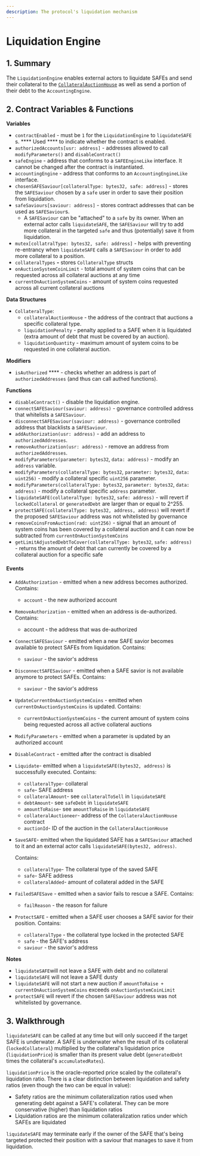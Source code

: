 ```yaml
---
description: The protocol's liquidation mechanism
---
```


# Liquidation Engine

## 1. Summary <a href="#1-introduction-summary" id="1-introduction-summary"></a>

The `LiquidationEngine` enables external actors to liquidate SAFEs and send their collateral to the [`CollateralAuctionHouse`](https://reflexer-labs.gitbook.io/geb/system-contracts/untitled/untitled-2) as well as send a portion of their debt to the `AccountingEngine`.

## 2. Contract Variables & Functions <a href="#2-contract-details" id="2-contract-details"></a>

**Variables**

* `contractEnabled` - must be `1` for the `LiquidationEngine` to `liquidateSAFE` s. **** Used **** to indicate whether the contract is enabled.
* `authorizedAccounts[usr: address]` - addresses allowed to call `modifyParameters()` and `disableContract()`
* `safeEngine` - address that conforms to a `SAFEEngineLike` interface. It cannot be changed after the contract is instantiated.
* `accountingEngine` - address that conforms to an `AccountingEngineLike` interface.
* `chosenSAFESaviour[collateralType: bytes32, safe: address]` - stores the `SAFESaviour` chosen by a `safe` user in order to save their position from liquidation.
* `safeSaviours[saviour: address]` - stores contract addresses that can be used as `SAFESaviour`s.
  * A `SAFESaviour` can be "attached" to a `safe` by its owner. When an external actor calls `liquidateSAFE`, the `SAFESaviour` will try to add more collateral in the targeted `safe` and thus (potentially) save it from liquidation.
* `mutex[collatralType: bytes32, safe: address]` - helps with preventing re-entrancy when `liquidateSAFE` calls a `SAFESaviour` in order to add more collateral to a position.
* `collateralTypes` **-** stores `CollateralType` structs
* `onAuctionSystemCoinLimit` - total amount of system coins that can be requested across all collateral auctions at any time
* `currentOnAuctionSystemCoins` - amount of system coins requested across all current collateral auctions

**Data Structures**

* `CollateralType`:
  * `collateralAuctionHouse` - the address of the contract that auctions a specific collateral type.
  * `liquidationPenalty` - penalty applied to a SAFE when it is liquidated (extra amount of debt that must be covered by an auction).
  * `liquidationQuantity` - maximum amount of system coins to be requested in one collateral auction.

**Modifiers**

* `isAuthorized` **** - checks whether an address is part of `authorizedAddresses` (and thus can call authed functions).

**Functions**

* `disableContract()` - disable the liquidation engine.
* `connectSAFESaviour(saviour: address)` - governance controlled address that whitelists a `SAFESaviour`.
* `disconnectSAFESaviour(saviour: address)` - governance controlled address that blacklists a `SAFESaviour`.
* `addAuthorization(usr: address)` - add an address to `authorizedAddresses`.
* `removeAuthorization(usr: address)` - remove an address from `authorizedAddresses`.
* `modifyParameters(parameter: bytes32`, `data: address)` - modify an `address` variable.
* `modifyParameters(collateralType: bytes32`, `parameter: bytes32`, `data: uint256)` - modify a collateral specific `uint256` parameter.
* `modifyParameters(collateralType: bytes32`, `parameter: bytes32`, `data: address)` - modify a collateral specific `address` parameter.
* `liquidateSAFE(collateralType: bytes32`, `safe: address)` - will revert if `lockedCollateral` or `generatedDebt` are larger than or equal to 2^255.
* `protectSAFE(collateralType: bytes32, address, address)` will revert if the proposed `SAFESaviour` address was not whitelisted by governance
* `removeCoinsFromAuction(rad: uint256)` - signal that an amount of system coins has been covered by a collateral auction and it can now be subtracted from `currentOnAuctionSystemCoins`
* `getLimitAdjustedDebtToCover(collateralType: bytes32`, `safe: address)` - returns the amount of debt that can currently be covered by a collateral auction for a specific safe

#### **Events** <a href="#events" id="events"></a>

* `AddAuthorization` - emitted when a new address becomes authorized. Contains:
  * `account` - the new authorized account
* `RemoveAuthorization` - emitted when an address is de-authorized. Contains:
  * account - the address that was de-authorized
* `ConnectSAFESaviour` - emitted when a new SAFE savior becomes available to protect SAFEs from liquidation. Contains:
  * `saviour` - the savior's address
* `DisconnectSAFESaviour` - emitted when a SAFE savior is not available anymore to protect SAFEs. Contains:
  * `saviour` - the savior's address
* `UpdateCurrentOnAuctionSystemCoins` - emitted when `currentOnAuctionSystemCoins` is updated. Contains:
  * `currentOnAuctionSystemCoins` - the current amount of system coins being requested across all active collateral auctions
* `ModifyParameters` - emitted when a parameter is updated by an authorized account
* `DisableContract` - emitted after the contract is disabled
* `Liquidate`- emitted when a `liquidateSAFE(bytes32, address)` is successfully executed. Contains:
  * `collateralType`- collateral
  * `safe`- SAFE address
  * `collateralAmount`- see `collateralToSell` in `liquidateSAFE`
  * `debtAmount`- see `safeDebt` in `liquidateSAFE`
  * `amountToRaise`- see `amountToRaise` in `liquidateSAFE`
  * `collateralAuctioneer`- address of the `CollateralAuctionHouse` contract
  * `auctionId`- ID of the auction in the `CollateralAuctionHouse`&#x20;
*   `SaveSAFE`- emitted when the liquidated SAFE has a `SAFESaviour` attached to it and an external actor calls `liquidateSAFE(bytes32, address)`.

    Contains:

    * `collateralType`- The collateral type of the saved SAFE
    * `safe`- SAFE address
    * `collateralAdded`- amount of collateral added in the SAFE
* `FailedSAFESave` - emitted when a savior fails to rescue a SAFE. Contains:
  * `failReason` - the reason for failure
* `ProtectSAFE` - emitted when a SAFE user chooses a SAFE savior for their position. Contains:
  * `collateralType` - the collateral type locked in the protected SAFE
  * `safe` - the SAFE's address
  * `saviour` - the savior's address

**Notes**

* `liquidateSAFE`will not leave a SAFE with debt and no collateral
* `liquidateSAFE` will not leave a SAFE dusty
* `liquidateSAFE` will not start a new auction if `amountToRaise + currentOnAuctionSystemCoins` exceeds `onAuctionSystemCoinLimit`
* `protectSAFE` will revert if the chosen `SAFESaviour` address was not whitelisted by governance.

## 3. Walkthrough

`liquidateSAFE` can be called at any time but will only succeed if the target SAFE is underwater. A SAFE is underwater when the result of its collateral (`lockedCollateral`) multiplied by the collateral's liquidation price (`liquidationPrice`) is smaller than its present value debt (`generatedDebt` times the collateral's `accumulatedRates`).&#x20;

`liquidationPrice` is the oracle-reported price scaled by the collateral's liquidation ratio. There is a clear distinction between liquidation and safety ratios (even though the two can be equal in value):

* Safety ratios are the minimum collateralization ratios used when generating debt against a SAFE's collateral. They can be more conservative (higher) than liquidation ratios
* Liquidation ratios are the minimum collateralization ratios under which SAFEs are liquidated

`liquidateSAFE` may terminate early if the owner of the SAFE that's being targeted protected their position with a saviour that manages to save it from liquidation.
